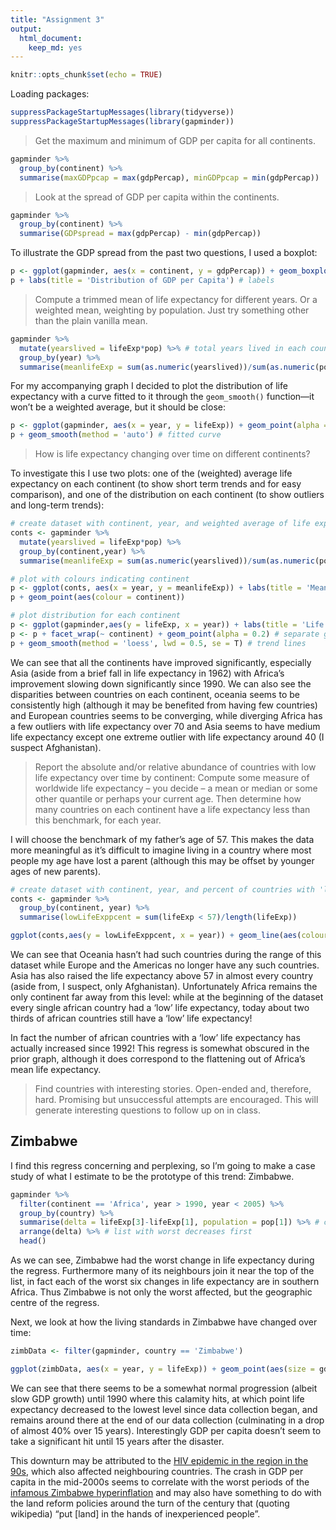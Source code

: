 ```yaml
---
title: "Assignment 3"
output: 
  html_document: 
    keep_md: yes
---
```


```r
knitr::opts_chunk$set(echo = TRUE)
```


Loading packages:

```r
suppressPackageStartupMessages(library(tidyverse))
suppressPackageStartupMessages(library(gapminder))
```

>Get the maximum and minimum of GDP per capita for all continents.

```r
gapminder %>% 
  group_by(continent) %>% 
  summarise(maxGDPpcap = max(gdpPercap), minGDPpcap = min(gdpPercap))
```

> Look at the spread of GDP per capita within the continents.

```r
gapminder %>% 
  group_by(continent) %>% 
  summarise(GDPspread = max(gdpPercap) - min(gdpPercap))
```

To illustrate the GDP spread from the past two questions, I used a boxplot:

```r
p <- ggplot(gapminder, aes(x = continent, y = gdpPercap)) + geom_boxplot(alpha = 0.5)
p + labs(title = 'Distribution of GDP per Capita') # labels
```

> Compute a trimmed mean of life expectancy for different years. Or a weighted mean, weighting by population. Just try something other than the plain vanilla mean.

```r
gapminder %>% 
  mutate(yearslived = lifeExp*pop) %>% # total years lived in each country
  group_by(year) %>% 
  summarise(meanlifeExp = sum(as.numeric(yearslived))/sum(as.numeric(pop))) # weighted average
```

For my accompanying graph I decided to plot the distribution of life expectancy with a curve fitted to it through the `geom_smooth()` function---it won't be a weighted average, but it should be close:

```r
p <- ggplot(gapminder, aes(x = year, y = lifeExp)) + geom_point(alpha = 0.1) + labs(title = 'Life expectancy over time')
p + geom_smooth(method = 'auto') # fitted curve 
```


> How is life expectancy changing over time on different continents?

To investigate this I use two plots: one of the (weighted) average life expectancy on each continent (to show short term trends and for easy comparison), and one of the distribution on each continent (to show outliers and long-term trends):

```r
# create dataset with continent, year, and weighted average of life expectancy 
conts <- gapminder %>% 
  mutate(yearslived = lifeExp*pop) %>%
  group_by(continent,year) %>% 
  summarise(meanlifeExp = sum(as.numeric(yearslived))/sum(as.numeric(pop))) 

# plot with colours indicating continent
p <- ggplot(conts, aes(x = year, y = meanlifeExp)) + labs(title = 'Mean life expectancy over time')
p + geom_point(aes(colour = continent))

# plot distribution for each continent
p <- ggplot(gapminder,aes(y = lifeExp, x = year)) + labs(title = 'Life expectancy on each continent')
p <- p + facet_wrap(~ continent) + geom_point(alpha = 0.2) # separate graphs for each continent
p + geom_smooth(method = 'loess', lwd = 0.5, se = T) # trend lines
```

We can see that all the continents have improved significantly, especially Asia (aside from a brief fall in life expectancy in 1962) with Africa's improvement slowing down significantly since 1990. We can also see the disparities between countries on each continent, oceania seems to be consistently high (although it may be benefited from having few countries) and European countries seems to be converging, while diverging Africa has a few outliers with life expectancy over 70 and Asia seems to have medium life expectancy except one extreme outlier with life expectancy around 40 (I suspect Afghanistan).

> Report the absolute and/or relative abundance of countries with low life expectancy over time by continent: Compute some measure of worldwide life expectancy – you decide – a mean or median or some other quantile or perhaps your current age. Then determine how many countries on each continent have a life expectancy less than this benchmark, for each year.

I will choose the benchmark of my father's age of 57. This makes the data more meaningful as it's difficult to imagine living in a country where most people my age have lost a parent (although this may be offset by younger ages of new parents). 

```r
# create dataset with continent, year, and percent of countries with 'low' life expectancy
conts <- gapminder %>% 
  group_by(continent, year) %>% 
  summarise(lowLifeExppcent = sum(lifeExp < 57)/length(lifeExp))

ggplot(conts,aes(y = lowLifeExppcent, x = year)) + geom_line(aes(colour = continent)) + labs(title = "Countries with low life expectancy over time", y = "Percent with low life expectancy") 
```


We can see that Oceania hasn't had such countries during the range of this dataset while Europe and the Americas no longer have any such countries. Asia has also raised the life expectancy above 57 in almost every country (aside from, I suspect, only Afghanistan). Unfortunately Africa remains the only continent far away from this level: while at the beginning of the dataset every single african country had a 'low' life expectancy, today about two thirds of african countries still have a 'low' life expectancy! 

In fact the number of african countries with a 'low' life expectancy has actually increased since 1992! This regress is somewhat obscured in the prior graph, although it does correspond to the flattening out of Africa's mean life expectancy.

> Find countries with interesting stories. Open-ended and, therefore, hard. Promising but unsuccessful attempts are encouraged. This will generate interesting questions to follow up on in class.

## Zimbabwe

I find this regress concerning and perplexing, so I'm going to make a case study of what I estimate to be the prototype of this trend: Zimbabwe.

```r
gapminder %>% 
  filter(continent == 'Africa', year > 1990, year < 2005) %>% 
  group_by(country) %>% 
  summarise(delta = lifeExp[3]-lifeExp[1], population = pop[1]) %>% # change in life expectancy over these years
  arrange(delta) %>% # list with worst decreases first
  head()
```

As we can see, Zimbabwe had the worst change in life expectancy during the regress. Furthermore many of its neighbours join it near the top of the list, in fact each of the worst six changes in life expectancy are in southern Africa. Thus Zimbabwe is not only the worst affected, but the geographic centre of the regress.

Next, we look at how the living standards in Zimbabwe have changed over time:

```r
zimbData <- filter(gapminder, country == 'Zimbabwe') 

ggplot(zimbData, aes(x = year, y = lifeExp)) + geom_point(aes(size = gdpPercap)) + labs(title = "Zimbabwe QoL over time") 
```

We can see that there seems to be a somewhat normal progression (albeit slow GDP growth) until 1990 where this calamity hits, at which point life expectancy decreased to the lowest level since data collection began, and remains around there at the end of our data collection (culminating in a drop of almost 40% over 15 years). Interestingly GDP per capita doesn't seem to take a significant hit until 15 years after the disaster.

This downturn may be attributed to the [HIV epidemic in the region in the 90s](https://en.wikipedia.org/wiki/HIV/AIDS_in_Africa#Southern_Africa), which also affected neighbouring countries. The crash in GDP per capita in the mid-2000s seems to correlate with the worst periods of the [infamous Zimbabwe hyperinflation](https://en.wikipedia.org/wiki/Hyperinflation_in_Zimbabwe#Inflation_rate) and may also have something to do with the land reform policies around the turn of the century that (quoting wikipedia) "put [land] in the hands of inexperienced people".




